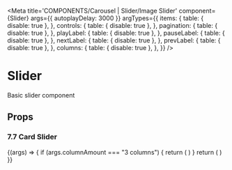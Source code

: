 
<Meta
  title='COMPONENTS/Carousel | Slider/Image Slider'
  component={Slider}
  args={{ autoplayDelay: 3000 }}
  argTypes={{
    items: {
      table: { disable: true },
    },
    controls: {
      table: { disable: true },
    },
    pagination: {
      table: { disable: true },
    },
    playLabel: {
      table: { disable: true },
    },
    pauseLabel: {
      table: { disable: true },
    },
    nextLabel: {
      table: { disable: true },
    },
    prevLabel: {
      table: { disable: true },
    },
    columns: {
      table: { disable: true },
    },
  }}
/>

# Slider

Basic slider component

## Props

<Props of={Slider} />

### 7.7 Card Slider

<Preview>
  <Story
    name='Image Slider'
    args={{ columnAmount: "3 columns" }}
    argTypes={{
      columnAmount: {
        name: "Accordions amount",
        control: { type: "select" },
        options: ["3 columns", "1 column"],
      },
    }}
  >
    {(args) => {
      if (args.columnAmount === "3 columns") {
        return (
          <Wrapper>
            <Slider items={imageSliderData} columns={[1, 2, 3]} {...args} />
          </Wrapper>
        )
      }
      return (
        <Wrapper>
          <Slider items={imageSliderData} columns={1} {...args} />
        </Wrapper>
      )
    }}
  </Story>
</Preview>
